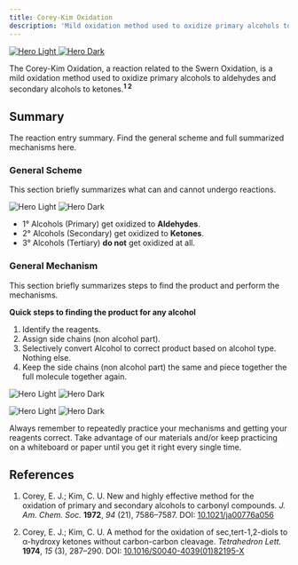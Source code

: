 ```yaml
---
title: Corey-Kim Oxidation
description: 'Mild oxidation method used to oxidize primary alcohols to aldehydes and secondary alcohols to ketones.'
---
```


<a href="" target="_blank" rel="noopener noreferrer">
  <img
    noZoom
    className="block dark:hidden"
    src="/reactions/corey-kim-oxidation-images/overviewlight.png"
    alt="Hero Light"
  />
  <img
    noZoom
    className="hidden dark:block"
    src="/reactions/corey-kim-oxidation-images/overviewdark.png"
    alt="Hero Dark"
  />
</a>

The Corey-Kim Oxidation, a reaction related to the Swern Oxidation, is a mild oxidation method used to oxidize primary alcohols to aldehydes and secondary alcohols to ketones.<sup>**1 2**</sup>

## Summary

The reaction entry summary. Find the general scheme and full summarized mechanisms here.

### General Scheme

This section briefly summarizes what can and cannot undergo reactions.

<img
  className="block dark:hidden"
  src="/reactions/corey-kim-oxidation-images/summarylight2.png"
  alt="Hero Light"
/>
<img
  className="hidden dark:block"
  src="/reactions/corey-kim-oxidation-images/summarydark2.png"
  alt="Hero Dark"
/>

- 1° Alcohols (Primary) get oxidized to **Aldehydes**.
- 2° Alcohols (Secondary) get oxidized to **Ketones**.
- 3° Alcohols (Tertiary) **do not** get oxidized at all.

### General Mechanism

This section briefly summarizes steps to find the product and perform the mechanisms.

**Quick steps to finding the product for any alcohol**
1. Identify the reagents.
2. Assign side chains (non alcohol part).
3. Selectively convert Alcohol to correct product based on alcohol type. Nothing else.
4. Keep the side chains (non alcohol part) the same and piece together the full molecule together again.

<Accordion title="Full Primary Alcohol to Aldehyde Mechanism">
  
<img
        className="block dark:hidden"
        src="/reactions/corey-kim-oxidation-images/2light.png"
        alt="Hero Light"
        title=""
      />
      <img
        className="hidden dark:block"
        src="/reactions/corey-kim-oxidation-images/fixdark.png"
        alt="Hero Dark"
        title=""
      />

</Accordion>

<Accordion title="Full Aldehyde to Carboxylic Acid Mechanism">
  
<img
        className="block dark:hidden"
        src="/reactions/corey-kim-oxidation-images/seclight.png"
        alt="Hero Light"
        title=""
      />
      <img
        className="hidden dark:block"
        src="/reactions/corey-kim-oxidation-images/secdark.png"
        alt="Hero Dark"
        title=""
      />

</Accordion>

<Tip>Always remember to repeatedly practice your mechanisms and getting your reagents correct. Take advantage of our materials and/or keep practicing on a whiteboard or paper until you get it right every single time. </Tip>

## References

1. Corey, E. J.; Kim, C. U. New and highly effective method for the oxidation of primary and secondary alcohols to carbonyl compounds. 
   *J. Am. Chem. Soc.* **1972**, *94* (21), 7586–7587. 
   DOI: [10.1021/ja00776a056](https://doi.org/10.1021/ja00776a056)

2. Corey, E. J.; Kim, C. U. A method for the oxidation of sec,tert-1,2-diols to α-hydroxy ketones without carbon-carbon cleavage. 
   *Tetrahedron Lett.* **1974**, *15* (3), 287–290. 
   DOI: [10.1016/S0040-4039(01)82195-X](https://doi.org/10.1016/S0040-4039(01)82195-X)
